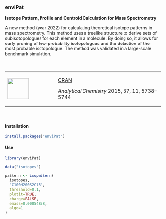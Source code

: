### enviPat
**Isotope Pattern, Profile and Centroid Calculation for Mass Spectrometry**

A new method (year 2022) for calculating theoretical isotope patterns in mass spectrometry. This method uses a treelike structure to derive sets of subisotopologues for each element in a molecule. By doing so, it allows for early pruning of low-probability isotopologues and the detection of the most probable isotopologue. The method was validated in a large-scale benchmark simulation.

\

+---------------------------------+---------------------------------------------------------------------+
| ![](images/05.png){height="68"} | [CRAN](https://cran.r-project.org/web/packages/enviPat/enviPat.pdf) |
|                                 |                                                                     |
|                                 | *Analytical Chemistry* 2015, 87, 11, 5738–5744                      |
+---------------------------------+---------------------------------------------------------------------+

\

#### Installation {-}
```r
install.packages("enviPat")
```

#### Use {-}
```r
library(enviPat)

data("isotopes")

pattern <- isopattern(
  isotopes,
  "C100H200S2Cl5",
  threshold=0.1,
  plotit=TRUE,
  charge=FALSE,
  emass=0.00054858,
  algo=1
)
```
